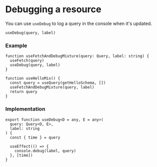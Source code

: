 # Debugging a resource

You can use `useDebug` to log a query in the console when it's updated.

```tsx
useDebug(query, label)
```

### Example

```tsx
function useFetchAndDebugMixture(query: Query, label: string) {
  useFetch(query)
  useDebug(query, label)
}

function useHelloMix() {
  const query = useQuery(getHelloSchema, [])
  useFetchAndDebugMixture(query, label)
  return query
}
```

### Implementation

```tsx
export function useDebug<D = any, E = any>(
  query: Query<D, E>,
  label: string
) {
  const { time } = query

  useEffect(() => {
    console.debug(label, query)
  }, [time])
}
```